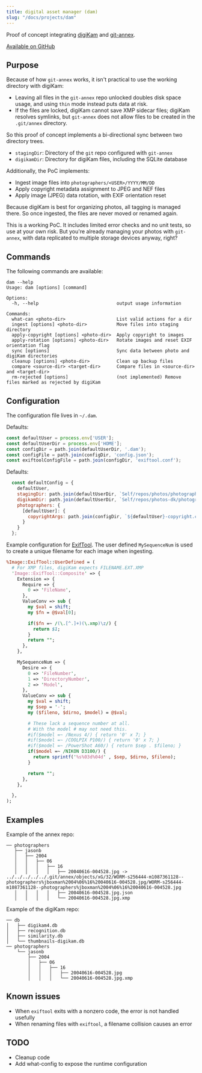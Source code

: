 ```yaml
---
title: digital asset manager (dam)
slug: "/docs/projects/dam"
---
```


Proof of concept integrating [digiKam](https://www.digikam.org) and [git-annex](https://git-annex.branchable.com).

[Available on GitHub](https://github.com/jboxman/dam)

## Purpose

Because of how `git-annex` works, it isn't practical to use the working directory with digiKam:

- Leaving all files in the `git-annex` repo unlocked doubles disk space usage, and using `thin` mode instead puts data at risk.
- If the files are locked, digiKam cannot save XMP sidecar files; digiKam resolves symlinks, but `git-annex` does not allow files to be created in the `.git/annex` directory.

So this proof of concept implements a bi-directional sync between two directory trees.

- `stagingDir`: Directory of the `git` repo configured with `git-annex`
- `digikamDir`: Directory for digiKam files, including the SQLite database

Additionally, the PoC implements:

- Ingest image files into `photographers/<USER>/YYYY/MM/DD`
- Apply copyright metadata assignment to JPEG and NEF files
- Apply image (JPEG) data rotation, with EXIF orientation reset

Because digiKam is best for organizing photos, all tagging is managed there. So once ingested, the files are never moved or renamed again.

This is a working PoC. It includes limited error checks and no unit tests, so use at your own risk. But you're already managing your photos with `git-annex`, with data replicated to multiple storage devices anyway, right?

Commands
----

The following commands are available:

```
dam --help
Usage: dam [options] [command]

Options:
  -h, --help                             output usage information

Commands:
  what-can <photo-dir>                   List valid actions for a dir
  ingest [options] <photo-dir>           Move files into staging directory
  apply-copyright [options] <photo-dir>  Apply copyright to images
  apply-rotation [options] <photo-dir>   Rotate images and reset EXIF orientation flag
  sync [options]                         Sync data between photo and digiKam directories
  cleanup [options] <photo-dir>          Clean up backup files
  compare <source-dir> <target-dir>      Compare files in <source-dir> and <target-dir>
  rm-rejected [options]                  (not implemented) Remove files marked as rejected by digiKam
```

## Configuration

The configuration file lives in `~/.dam`.

Defaults:

```js
const defaultUser = process.env['USER'];
const defaultUserDir = process.env['HOME'];
const configDir = path.join(defaultUserDir, '.dam');
const configFile = path.join(configDir, 'config.json');
const exiftoolConfigFile = path.join(configDir, 'exiftool.conf');

```

Defaults:

```js
  const defaultConfig = {
    defaultUser,
    stagingDir: path.join(defaultUserDir, `Self/repos/photos/photographers`),
    digikamDir: path.join(defaultUserDir, `Self/repos/photos-dk/photographers`),
    photographers: {
      [defaultUser]: {
        copyrightArgs: path.join(configDir, `${defaultUser}-copyright.conf`)
      }
    }
  };

```

Example configuration for [ExifTool](https://exiftool.org). The user defined `MySequenceNum` is used to create a unique filename for each image when ingesting.

```perl
%Image::ExifTool::UserDefined = (
  # For XMP files, digiKam expects FILENAME.EXT.XMP
  'Image::ExifTool::Composite' => {
    Extension => {
      Require => {
        0 => 'FileName',
      },
      ValueConv => sub {
        my $val = shift;
        my $fn = @$val[0];

        if($fn =~ /(\.[^.]+)(\.xmp)\z/) {
          return $1;
        }
        return "";
      },
    },

    MySequenceNum => {
      Desire => {
        0 => 'FileNumber',
        1 => 'DirectoryNumber',
        2 => 'Model',
      },
      ValueConv => sub {
        my $val = shift;
        my $sep = '-';
        my ($fileno, $dirno, $model) = @$val;

        # These lack a sequence number at all.
        # With the model # may not need this.
        #if($model =~ /Nexus 4/) { return '0' x 7; }
        #if($model =~ /COOLPIX P100/) { return '0' x 7; }
        #if($model =~ /PowerShot A60/) { return $sep . $fileno; }
        if($model =~ /NIKON D3100/) {
          return sprintf('%s%03d%04d' , $sep, $dirno, $fileno);
        }

        return "";
      },
    },

  },
);
```

## Examples

Example of the annex repo:

```
── photographers
   ├── jasonb
   │   ├── 2004
   │   │   ├── 06
   │   │   │   ├── 16
   │   │   │   │   ├── 20040616-004528.jpg -> ../../../../../.git/annex/objects/xG/32/WORM-s256444-m1087361128--photographers%jboxman%2004%06%16%20040616-004528.jpg/WORM-s256444-m1087361128--photographers%jboxman%2004%06%16%20040616-004528.jpg
   │   │   │   │   ├── 20040616-004528.jpg.json
   │   │   │   │   └── 20040616-004528.jpg.xmp
```

Example of the digiKam repo:

```
── db
│   ├── digikam4.db
│   ├── recognition.db
│   ├── similarity.db
│   └── thumbnails-digikam.db
── photographers
    └── jasonb
        ├── 2004
        │   ├── 06
        │   │   ├── 16
        │   │   │   ├── 20040616-004528.jpg
        │   │   │   └── 20040616-004528.jpg.xmp
```

## Known issues

- When `exiftool` exits with a nonzero code, the error is not handled usefully
- When renaming files with `exiftool`, a filename collision causes an error

## TODO

- Cleanup code
- Add what-config to expose the runtime configuration

